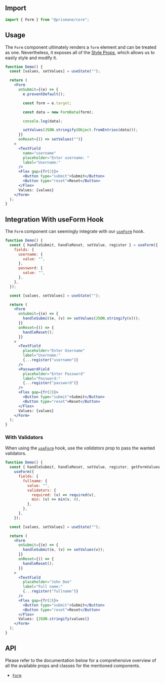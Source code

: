 ## Import

```js
import { Form } from "@prismane/core";
```

## Usage

The `Form` component ultimately renders a `form` element and can be treated as one. Nevertheless, it exposes all of the [Style Props](/docs/styling/style-props), which allows us to easily style and modify it.

```jsx preview
function Demo() {
  const [values, setValues] = useState("");

  return (
    <Form
      onSubmit={(e) => {
        e.preventDefault();

        const form = e.target;

        const data = new FormData(form);

        console.log(data);

        setValues(JSON.stringify(Object.fromEntries(data)));
      }}
      onReset={() => setValues("")}
    >
      <TextField
        name="username"
        placeholder="Enter username: "
        label="Username:"
      />
      <Flex gap={fr(2)}>
        <Button type="submit">Submit</Button>
        <Button type="reset">Reset</Button>
      </Flex>
      Values: {values}
    </Form>
  );
}
```

## Integration With useForm Hook

The `Form` component can seemingly integrate with our [`useForm`](/docs/hooks/use-form) hook.

```jsx preview
function Demo() {
  const { handleSubmit, handleReset, setValue, register } = useForm({
    fields: {
      username: {
        value: "",
      },
      password: {
        value: "",
      },
    },
  });

  const [values, setValues] = useState("");

  return (
    <Form
      onSubmit={(e) => {
        handleSubmit(e, (v) => setValues(JSON.stringify(v)));
      }}
      onReset={() => {
        handleReset();
      }}
    >
      <TextField
        placeholder="Enter Username"
        label="Username:"
        {...register("username")}
      />
      <PasswordField
        placeholder="Enter Password"
        label="Password:"
        {...register("password")}
      />
      <Flex gap={fr(2)}>
        <Button type="submit">Submit</Button>
        <Button type="reset">Reset</Button>
      </Flex>
      Values: {values}
    </Form>
  );
}
```

### With Validators

When using the [`useForm`](/docs/hooks/use-form) hook, use the _validators_ prop to pass the wanted validators.

```jsx preview
function Demo() {
  const { handleSubmit, handleReset, setValue, register, getFormValues } =
    useForm({
      fields: {
        fullname: {
          value: "",
          validators: {
            required: (v) => required(v),
            min: (v) => min(v, 4),
          },
        },
      },
    });

  const [values, setValues] = useState("");

  return (
    <Form
      onSubmit={(e) => {
        handleSubmit(e, (v) => setValues(v));
      }}
      onReset={() => {
        handleReset();
      }}
    >
      <TextField
        placeholder="John Doe"
        label="Full name:"
        {...register("fullname")}
      />
      <Flex gap={fr(2)}>
        <Button type="submit">Submit</Button>
        <Button type="reset">Reset</Button>
      </Flex>
      Values: {JSON.stringify(values)}
    </Form>
  );
}
```

## API

Please refer to the documentation below for a comprehensive overview of all the available props and classes for the mentioned components.

- [`Form`](/docs/components-api/form-api)
